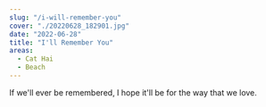 ---
slug: "/i-will-remember-you"
cover: "./20220628_182901.jpg"
date: "2022-06-28"
title: "I'll Remember You"
areas:
  - Cat Hai
  - Beach
---

If we'll ever be remembered, I hope it'll be for the way that we love.